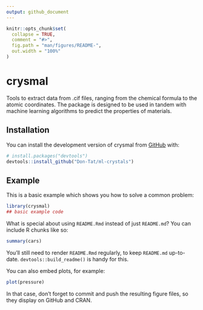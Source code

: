 ```yaml
---
output: github_document
---
```


<!-- README.md is generated from README.Rmd. Please edit that file -->

```r
knitr::opts_chunk$set(
  collapse = TRUE,
  comment = "#>",
  fig.path = "man/figures/README-",
  out.width = "100%"
)
```

# crysmal

<!-- badges: start -->
<!-- badges: end -->

Tools to extract data from .cif files, ranging from the chemical formula to the 
atomic coordinates. The package is designed to be used in tandem with machine 
learning algorithms to predict the properties of materials.

## Installation

You can install the development version of crysmal from [GitHub](https://github.com/) with:

``` r
# install.packages("devtools")
devtools::install_github("Don-Tat/ml-crystals")
```

## Example

This is a basic example which shows you how to solve a common problem:

```r
library(crysmal)
## basic example code
```

What is special about using `README.Rmd` instead of just `README.md`? You can include R chunks like so:

```r
summary(cars)
```

You'll still need to render `README.Rmd` regularly, to keep `README.md` up-to-date. `devtools::build_readme()` is handy for this.

You can also embed plots, for example:

```r
plot(pressure)
```

In that case, don't forget to commit and push the resulting figure files, so they display on GitHub and CRAN.
